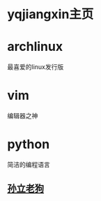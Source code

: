 =yqjiangxin主页=

=archlinux=
最喜爱的linux发行版

=vim=
编辑器之神

=python=
简洁的编程语言

==[[~/github/vimwiki/img/sunli.jpg|孙立老狗]]==
